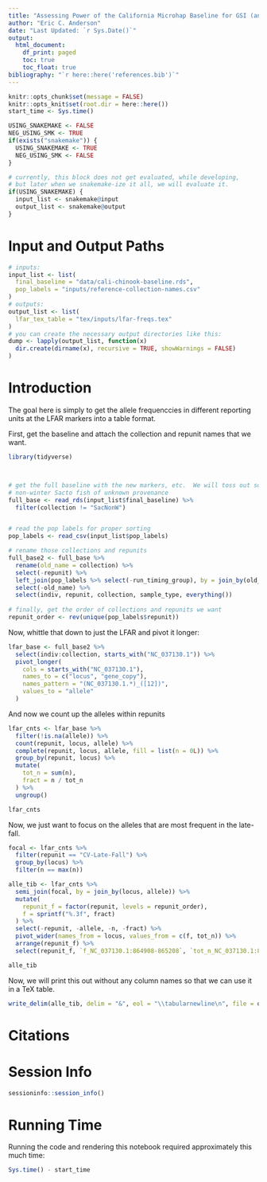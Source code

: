 ```yaml
---
title: "Assessing Power of the California Microhap Baseline for GSI (and calculating Fst)"
author: "Eric C. Anderson"
date: "Last Updated: `r Sys.Date()`"
output:
  html_document:
    df_print: paged
    toc: true
    toc_float: true
bibliography: "`r here::here('references.bib')`"
---
```


```r
knitr::opts_chunk$set(message = FALSE)
knitr::opts_knit$set(root.dir = here::here())
start_time <- Sys.time()

USING_SNAKEMAKE <- FALSE
NEG_USING_SMK <- TRUE
if(exists("snakemake")) {
  USING_SNAKEMAKE <- TRUE
  NEG_USING_SMK <- FALSE
}
```

```r
# currently, this block does not get evaluated, while developing,
# but later when we snakemake-ize it all, we will evaluate it.
if(USING_SNAKEMAKE) {
  input_list <- snakemake@input
  output_list <- snakemake@output
}
```

# Input and Output Paths

```r
# inputs:
input_list <- list(
  final_baseline = "data/cali-chinook-baseline.rds",
  pop_labels = "inputs/reference-collection-names.csv"
)
# outputs:
output_list <- list(
  lfar_tex_table = "tex/inputs/lfar-freqs.tex"
)
# you can create the necessary output directories like this:
dump <- lapply(output_list, function(x)
  dir.create(dirname(x), recursive = TRUE, showWarnings = FALSE)
)
```



# Introduction

The goal here is simply to get the allele frequenccies in different reporting units
at the LFAR markers into a table format.  


First, get the baseline and attach the collection and repunit names that we want.
```r
library(tidyverse)



# get the full baseline with the new markers, etc.  We will toss out some
# non-winter Sacto fish of unknown provenance
full_base <- read_rds(input_list$final_baseline) %>%
  filter(collection != "SacNonW")


# read the pop labels for proper sorting
pop_labels <- read_csv(input_list$pop_labels)

# rename those collections and repunits
full_base2 <- full_base %>%
  rename(old_name = collection) %>%
  select(-repunit) %>%
  left_join(pop_labels %>% select(-run_timing_group), by = join_by(old_name)) %>%
  select(-old_name) %>%
  select(indiv, repunit, collection, sample_type, everything())
  
# finally, get the order of collections and repunits we want
repunit_order <- rev(unique(pop_labels$repunit))
```

Now, whittle that down to just the LFAR and pivot it longer:
```r
lfar_base <- full_base2 %>%
  select(indiv:collection, starts_with("NC_037130.1")) %>%
  pivot_longer(
    cols = starts_with("NC_037130.1"), 
    names_to = c("locus", "gene_copy"),
    names_pattern = "(NC_037130.1.*)_([12])",
    values_to = "allele"
  )
```

And now we count up the alleles within repunits
```r
lfar_cnts <- lfar_base %>%
  filter(!is.na(allele)) %>%
  count(repunit, locus, allele) %>%
  complete(repunit, locus, allele, fill = list(n = 0L)) %>%
  group_by(repunit, locus) %>%
  mutate(
    tot_n = sum(n),
    fract = n / tot_n
  ) %>%
  ungroup()

lfar_cnts
```

Now, we just want to focus on the alleles that are most frequent in the late-fall.
```r
focal <- lfar_cnts %>%
  filter(repunit == "CV-Late-Fall") %>%
  group_by(locus) %>%
  filter(n == max(n))

alle_tib <- lfar_cnts %>%
  semi_join(focal, by = join_by(locus, allele)) %>%
  mutate(
    repunit_f = factor(repunit, levels = repunit_order),
    f = sprintf("%.3f", fract)
  ) %>%
  select(-repunit, -allele, -n, -fract) %>%
  pivot_wider(names_from = locus, values_from = c(f, tot_n)) %>%
  arrange(repunit_f) %>%
  select(repunit_f, `f_NC_037130.1:864908-865208`, `tot_n_NC_037130.1:864908-865208`, `f_NC_037130.1:1062935-1063235`, `tot_n_NC_037130.1:1062935-1063235`)

alle_tib
```


Now, we will print this out without any column names so that we can use it in a TeX table.
```r
write_delim(alle_tib, delim = "&", eol = "\\tabularnewline\n", file = output_list$lfar_tex_table, col_names = FALSE)
```


# Citations

::: {#refs}
:::

# Session Info

```r
sessioninfo::session_info()
```

# Running Time

Running the code and rendering this notebook required approximately this much time:

```r
Sys.time() - start_time
```
